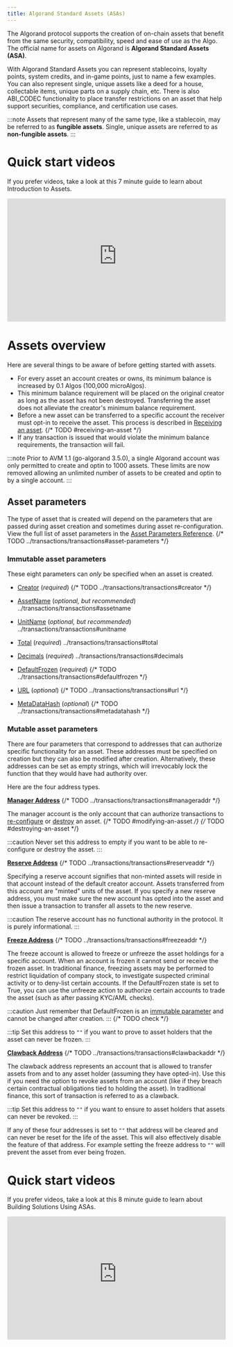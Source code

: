 ```yaml
---
title: Algorand Standard Assets (ASAs)
---
```



The Algorand protocol supports the creation of on-chain assets that benefit from the same security, compatibility, speed and ease of use as the Algo. The official name for assets on Algorand is **Algorand Standard Assets (ASA)**.

With Algorand Standard Assets you can represent stablecoins, loyalty points, system credits, and in-game points, just to name a few examples. You can also represent single, unique assets like a deed for a house, collectable items, unique parts on a supply chain, etc. There is also ABI_CODEC functionality to place transfer restrictions on an asset that help support securities, compliance, and certification use cases.

:::note
Assets that represent many of the same type, like a stablecoin, may be referred to as **fungible assets**. Single, unique assets are referred to as **non-fungible assets**.
:::

# Quick start videos

If you prefer videos, take a look at this 7 minute guide to learn about Introduction to Assets.

<iframe
  width='100%'
  style='aspect-ratio:16/9'
  src='https://www.youtube-nocookie.com/embed/94XMLuTt8nM'
  title='YouTube video player'
  frameborder='0'
  allow='accelerometer; autoplay; clipboard-write; encrypted-media; gyroscope; picture-in-picture; web-share'
  allowfullscreen
></iframe>

# Assets overview

Here are several things to be aware of before getting started with assets.

- For every asset an account creates or owns, its minimum balance is increased by 0.1 Algos (100,000 microAlgos).
- This minimum balance requirement will be placed on the original creator as long as the asset has not been destroyed. Transferring the asset does not alleviate the creator's minimum balance requirement.
- Before a new asset can be transferred to a specific account the receiver must opt-in to receive the asset. This process is described in [Receiving an asset](FUTURELINK).
  {/* TODO #receiving-an-asset */}
- If any transaction is issued that would violate the minimum balance requirements, the transaction will fail.

:::note
Prior to AVM 1.1 (go-algorand 3.5.0), a single Algorand account was only permitted to create and optin to 1000 assets. These limits are now removed allowing an unlimited number of assets to be created and optin to by a single account.
:::

## Asset parameters

The type of asset that is created will depend on the parameters that are passed during asset creation and sometimes during asset re-configuration. View the full list of asset parameters in the [Asset Parameters Reference](FUTURELINK).
{/* TODO ../transactions/transactions#asset-parameters */}

### Immutable asset parameters

These eight parameters can _only_ be specified when an asset is created.

- [Creator](FUTURELINK) (_required_)
  {/* TODO ../transactions/transactions#creator */}
- [AssetName]() (_optional, but recommended_)
  ../transactions/transactions#assetname
- [UnitName]() (_optional, but recommended_)
  ../transactions/transactions#unitname
- [Total]() (_required_)
  ../transactions/transactions#total
- [Decimals]() (_required_)
  ../transactions/transactions#decimals

- [DefaultFrozen](FUTURELINK) (_required_)
  {/* TODO ../transactions/transactions#defaultfrozen */}
- [URL](FUTURELINK) (_optional_)
  {/* TODO ../transactions/transactions#url */}
- [MetaDataHash](FUTURELINK) (_optional_)
  {/* TODO ../transactions/transactions#metadatahash */}

### Mutable asset parameters

There are four parameters that correspond to addresses that can authorize specific functionality for an asset. These addresses must be specified on creation but they can also be modified after creation. Alternatively, these addresses can be set as empty strings, which will irrevocably lock the function that they would have had authority over.

Here are the four address types.

[**Manager Address**](FUTURELINK)
{/* TODO ../transactions/transactions#manageraddr */}

The manager account is the only account that can authorize transactions to [re-configure](FUTURELINK) or [destroy](FUTURELINK) an asset.
{/* TODO #modifying-an-asset */}
{/* TODO #destroying-an-asset */}

:::caution
Never set this address to empty if you want to be able to re-configure or destroy the asset.
:::

[**Reserve Address**](FUTURELINK)
{/* TODO ../transactions/transactions#reserveaddr */}

Specifying a reserve account signifies that non-minted assets will reside in that account instead of the default creator account. Assets transferred from this account are "minted" units of the asset. If you specify a new reserve address, you must make sure the new account has opted into the asset and then issue a transaction to transfer all assets to the new reserve.

:::caution
The reserve account has no functional authority in the protocol. It is purely informational.
:::

[**Freeze Address**](FUTURELINK)
{/* TODO ../transactions/transactions#freezeaddr */}

The freeze account is allowed to freeze or unfreeze the asset holdings for a specific account. When an account is frozen it cannot send or receive the frozen asset. In traditional finance, freezing assets may be performed to restrict liquidation of company stock, to investigate suspected criminal activity or to deny-list certain accounts. If the DefaultFrozen state is set to True, you can use the unfreeze action to authorize certain accounts to trade the asset (such as after passing KYC/AML checks).

:::caution
Just remember that DefaultFrozen is an [immutable parameter](#immutable-asset-parameters) and cannot be changed after creation.
:::
{/* TODO check */}

:::tip
Set this address to `""` if you want to prove to asset holders that the asset can never be frozen.
:::

[**Clawback Address**](FUTURELINK)
{/* TODO ../transactions/transactions#clawbackaddr */}

The clawback address represents an account that is allowed to transfer assets from and to any asset holder (assuming they have opted-in). Use this if you need the option to revoke assets from an account (like if they breach certain contractual obligations tied to holding the asset). In traditional finance, this sort of transaction is referred to as a clawback.

:::tip
Set this address to `""` if you want to ensure to asset holders that assets can never be revoked.
:::

If any of these four addresses is set to `""` that address will be cleared and can never be reset for the life of the asset. This will also effectively disable the feature of that address. For example setting the freeze address to `""` will prevent the asset from ever being frozen.

# Quick start videos

If you prefer videos, take a look at this 8 minute guide to learn about Building Solutions Using ASAs.

<iframe
  width='100%'
  style='aspect-ratio:16/9'
  src='https://www.youtube-nocookie.com/embed/_Q37eysrRh4'
  title='YouTube video player'
  frameborder='0'
  allow='accelerometer; autoplay; clipboard-write; encrypted-media; gyroscope; picture-in-picture; web-share'
  allowfullscreen
></iframe>
